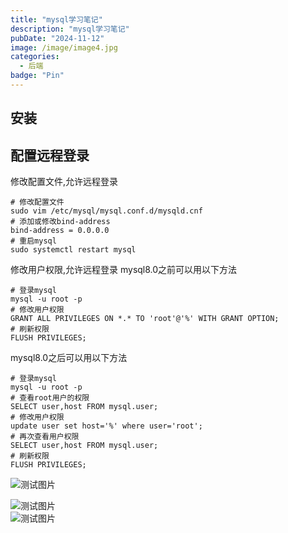 ```yaml
---
title: "mysql学习笔记"
description: "mysql学习笔记"
pubDate: "2024-11-12"
image: /image/image4.jpg
categories:
  - 后端
badge: "Pin"
---
```



## 安装

## 配置远程登录
修改配置文件,允许远程登录
```shell
# 修改配置文件
sudo vim /etc/mysql/mysql.conf.d/mysqld.cnf
# 添加或修改bind-address
bind-address = 0.0.0.0
# 重启mysql
sudo systemctl restart mysql
```
修改用户权限,允许远程登录
mysql8.0之前可以用以下方法
```shell
# 登录mysql
mysql -u root -p
# 修改用户权限
GRANT ALL PRIVILEGES ON *.* TO 'root'@'%' WITH GRANT OPTION;
# 刷新权限
FLUSH PRIVILEGES;
```

mysql8.0之后可以用以下方法

```shell
# 登录mysql
mysql -u root -p
# 查看root用户的权限
SELECT user,host FROM mysql.user;
# 修改用户权限
update user set host='%' where user='root';
# 再次查看用户权限
SELECT user,host FROM mysql.user;
# 刷新权限
FLUSH PRIVILEGES;
```


![测试图片](/image/image3.png)

![测试图片](/images/mysql-study-notes-1732331343158.jpg)  
![测试图片](/images/mysql-study-notes-1732331345748.jpg)  
